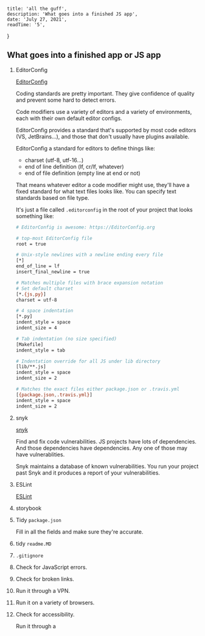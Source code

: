 
    title: 'all the guff',
    description: 'What goes into a finished JS app',
    date: 'July 27, 2021',
    readTime: '5',
}


## What goes into a finished app or JS app

1. EditorConfig

   [EditorConfig](https://editorconfig.org/)

   Coding standards are pretty important. They give confidence of quality and prevent some hard to detect errors.

   Code modifiers use a variety of editors and a variety of environments, each with their own default editor configs.

   EditorConfig provides a standard that's supported by most code editors (VS, JetBrains...), and those that don't usually have plugins available.

   EditorConfig a standard for editors to define things like:
    - charset (utf-8, utf-16...)
    - end of line definition (lf, cr/lf, whatever)
    - end of file definition (empty line at end or not)

   That means whatever editor a code modifier might use, they'll have a fixed standard for what text files looks like. You can specify text standards based on file type.

   It's just a file called `.editorconfig` in the root of your project that looks something like:

   ```bash
   # EditorConfig is awesome: https://EditorConfig.org

   # top-most EditorConfig file
   root = true

   # Unix-style newlines with a newline ending every file
   [*]
   end_of_line = lf
   insert_final_newline = true

   # Matches multiple files with brace expansion notation
   # Set default charset
   [*.{js,py}]
   charset = utf-8

   # 4 space indentation
   [*.py]
   indent_style = space
   indent_size = 4

   # Tab indentation (no size specified)
   [Makefile]
   indent_style = tab

   # Indentation override for all JS under lib directory
   [lib/**.js]
   indent_style = space
   indent_size = 2

   # Matches the exact files either package.json or .travis.yml
   [{package.json,.travis.yml}]
   indent_style = space
   indent_size = 2
   ```

1. snyk

   [snyk](https://snyk.io/)

   Find and fix code vulnerabilities. JS projects have lots of dependencies. And those dependencies have dependencies. Any one of those may have vulnerablities.

   Snyk maintains a database of known vulnerabilities. You run your project past Snyk and it produces a report of your vulnerabilities.

1. ESLint

   [ESLint](https://eslint.org/)

1. storybook

1. Tidy `package.json`

   Fill in all the fields and make sure they're accurate.

1. tidy `readme.MD`

1. `.gitignore`

1. Check for JavaScript errors.

1. Check for broken links.

1. Run it through a VPN.

1. Run it on a variety of browsers.

1. Check for accessibility.

	Run it through a





